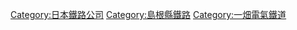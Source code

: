 {{DEFAULTSORT:Ichi}}
[[Category:日本鐵路公司|Category:日本鐵路公司]]
[[Category:島根縣鐵路|Category:島根縣鐵路]]
[[Category:一畑電氣鐵道|Category:一畑電氣鐵道]]